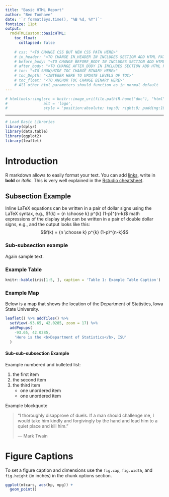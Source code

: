```yaml
---
title: "Basic HTML Report"
author: "Ben Tomhave"
date: '`r format(Sys.time(), "%B %d, %Y")`'
fontsize: 11pt
output:
  rmdHTMLCustom::basicHTML: 
    toc_float:
      collapsed: false
      
    # css: "<TO CHANGE CSS BUT NEW CSS PATH HERE>"
    # in_header: "<TO CHANGE IN_HEADER IN INCLUDES SECTION ADD HTML PATH HERE>"
    # before_body: "<TO CHANGE BEFORE_BODY IN INCLUDES SECTION ADD HTML PATH HERE>"
    # after_body: "<TO CHANGE AFTER_BODY IN INCLUDES SECTION ADD HTML PATH HERE>"
    # toc: "<TO SHOW/HIDE TOC CHANGE BINARY HERE>"
    # toc_Depth: "<INTEGER HERE TO UPDATE LEVELS OF TOC>"
    # toc_float: "<TO ANCHOR TOC CHANGE BINARY HERE>"
    # All other html parameters should function as in normal default
---
```



```r
# htmltools::img(src = knitr::image_uri(file.path(R.home("doc"), "html", "logo.jpg")), 
#                alt = 'logo', 
#                style = 'position:absolute; top:0; right:0; padding:10px;')
```

---
```r
# Load Basic Libraries
library(dplyr)
library(data.table)
library(ggplot2)
library(leaflet)
```
# Introduction

R markdown allows to easily format your text. You can add [links](www.r-graph-gallery.com), write in **bold** or *italic*. This is very well explained in the [Rstudio cheatsheet](https://www.rstudio.com/wp-content/uploads/2015/02/rmarkdown-cheatsheet.pdf).

## Subsection Example
Inline LaTeX equations can be written in a pair of dollar signs using the LaTeX syntax, e.g., $f(k) = {n \choose k} p^{k} (1-p)^{n-k}$  math expressions of the display style can be written in a pair of double dollar signs, e.g., and the output looks like this: $$f(k) = {n \choose k} p^{k} (1-p)^{n-k}$$

### Sub-subsection example
Again sample text. 

### Example Table
```r
knitr::kable(iris[1:5, ], caption = 'Table 1: Example Table Caption')
```

### Example Map
Below is a map that shows the location of the
Department of Statistics, Iowa State University.

```r
leaflet() %>% addTiles() %>%
  setView(-93.65, 42.0285, zoom = 17) %>%
  addPopups(
    -93.65, 42.0285,
    'Here is the <b>Department of Statistics</b>, ISU'
  )
```

#### Sub-sub-subsection Example
Example numbered and bulleted list:

1. the first item
2. the second item
3. the third item
    - one unordered item
    - one unordered item
    
Example blockquote

> "I thoroughly disapprove of duels. If a man should challenge me,
  I would take him kindly and forgivingly by the hand and lead him
  to a quiet place and kill him."
>
> --- Mark Twain

# Figure Captions

To set a figure caption and dimensions use the `fig.cap`, `fig.width`, and `fig.height` (in inches) in the chunk options section.

```r
ggplot(mtcars, aes(hp, mpg)) +
  geom_point()
```

